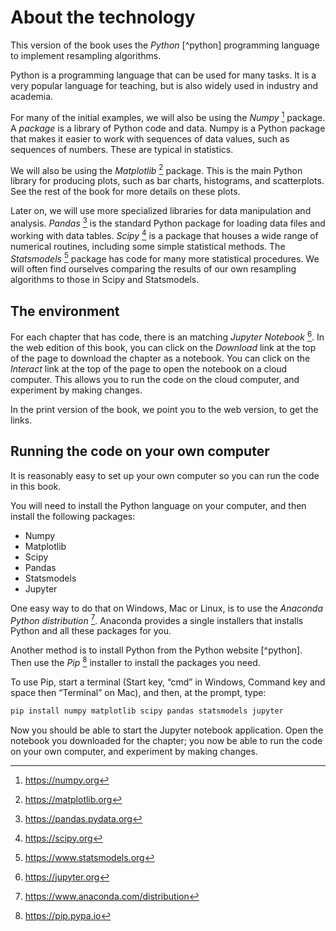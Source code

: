 # About the technology

This version of the book uses the *Python* [^python] programming language to
implement resampling algorithms.

Python is a programming language that can be used for many tasks.  It is
a very popular language for teaching, but is also widely used in industry and
academia.

For many of the initial examples, we will also be using the *Numpy* [^numpy]
package. A *package* is a library of Python code and data.  Numpy is a Python
package that makes it easier to work with sequences of data values, such as
sequences of numbers.  These are typical in statistics.

We will also be using the *Matplotlib* [^matplotlib] package. This is the main Python library for producing plots, such as bar charts, histograms, and scatterplots.  See the rest of the book for more details on these plots.

Later on, we will use more specialized libraries for data manipulation and
analysis.  *Pandas* [^pandas] is the standard Python package for loading data
files and working with data tables.  *Scipy* [^scipy] is a package that houses
a wide range of numerical routines, including some simple statistical methods.
The *Statsmodels* [^statsmodels] package has code for many more statistical
procedures. We will often find ourselves comparing the results of our own
resampling algorithms to those in Scipy and Statsmodels.

## The environment {-}

For each chapter that has code, there is an matching *Jupyter Notebook*
[^jupyter-nb].  In the web edition of this book, you can click on the
*Download* link at the top of the page to download the chapter as a notebook.
You can click on the *Interact* link at the top of the page to open the
notebook on a cloud computer.  This allows you to run the code on the cloud
computer, and experiment by making changes.

In the print version of the book, we point you to the web version, to get the links.

## Running the code on your own computer {-}

It is reasonably easy to set up your own computer so you can run the code in this book.

You will need to install the Python language on your computer, and then install the following packages:

* Numpy
* Matplotlib
* Scipy
* Pandas
* Statsmodels
* Jupyter

One easy way to do that on Windows, Mac or Linux, is to use the *Anaconda
Python distribution* [^anaconda_distro].  Anaconda provides a single installers that installs Python and all these packages for you.

Another method is to install Python from the Python website [^python].  Then use the *Pip* [^pip] installer to install the packages you need.

To use Pip, start a terminal (Start key, "cmd" in Windows, Command key and space then "Terminal" on Mac), and then, at the prompt, type:

```bash
pip install numpy matplotlib scipy pandas statsmodels jupyter
```

Now you should be able to start the Jupyter notebook application.  Open the
notebook you downloaded for the chapter; you now be able to run the code on
your own computer, and experiment by making changes.

<!---
Links
-->

[^numpy]: <https://numpy.org>
[^matplotlib]: <https://matplotlib.org>
[^scipy]: <https://scipy.org>
[^pandas]: <https://pandas.pydata.org>
[^statsmodels]: <https://www.statsmodels.org>
[^jupyter-nb]: <https://jupyter.org>
[^anaconda_distro]: <https://www.anaconda.com/distribution>
[^pip]: <https://pip.pypa.io>
